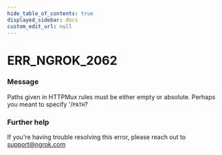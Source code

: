 ```yaml
---
hide_table_of_contents: true
displayed_sidebar: docs
custom_edit_url: null
---
```



# ERR_NGROK_2062

### Message
Paths given in HTTPMux rules must be either empty or absolute. Perhaps you meant to specify '/`PATH`?

### Further help
If you're having trouble resolving this error, please reach out to [support@ngrok.com](mailto:support@ngrok.com?subject=Help%20with%20ERR_NGROK_2062)


<ErrorDetails error='err_ngrok_2062' />

